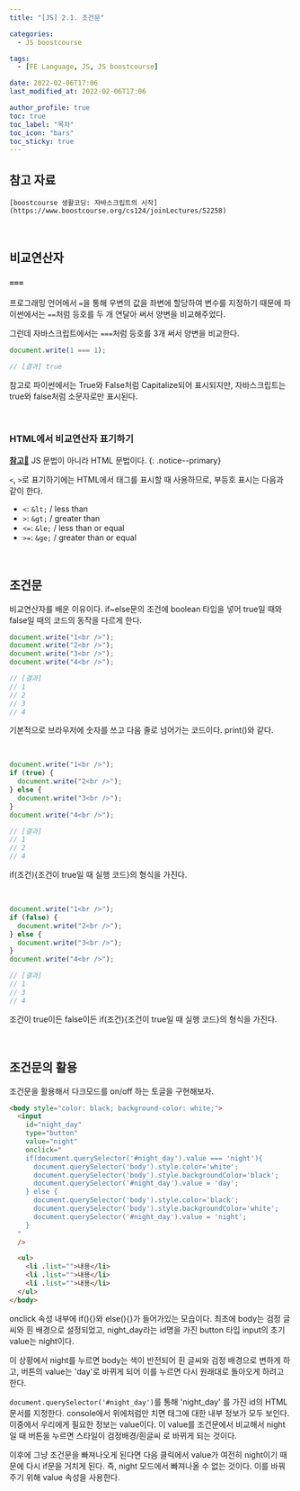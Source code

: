 ```yaml
---
title: "[JS] 2.1. 조건문"

categories:
  - JS boostcourse

tags:
  - [FE Language, JS, JS boostcourse]

date: 2022-02-06T17:06
last_modified_at: 2022-02-06T17:06

author_profile: true
toc: true
toc_label: "목차"
toc_icon: "bars"
toc_sticky: true
---
```


## 참고 자료

`[boostcourse 생활코딩: 자바스크립트의 시작](https://www.boostcourse.org/cs124/joinLectures/52258)`

<br />

## 비교연산자

### `===`

프로그래밍 언어에서 `=`을 통해 우변의 값을 좌변에 할당하여 변수를 지정하기 때문에 파이썬에서는 `==`처럼 등호를 두 개 연달아 써서 양변을 비교해주었다.

그런데 자바스크립트에서는 `===`처럼 등호를 3개 써서 양변을 비교한다.

```js
document.write(1 === 1);

// [결과] true
```

참고로 파이썬에서는 True와 False처럼 Capitalize되어 표시되지만, 자바스크립트는 true와 false처럼 소문자로만 표시된다.

<br />

### HTML에서 비교연산자 표기하기

<u>**참고**📣</u> JS 문법이 아니라 HTML 문법이다.
{: .notice--primary}

`<`, `>`로 표기하기에는 HTML에서 태그를 표시할 때 사용하므로, 부등호 표시는 다음과 같이 한다.

- `<`: `&lt;` / less than
- `>`: `&gt;` / greater than
- `<=`: `&le;` / less than or equal
- `>=`: `&ge;` / greater than or equal

<br />

## 조건문

비교연산자를 배운 이유이다. if~else문의 조건에 boolean 타입을 넣어 true일 때와 false일 때의 코드의 동작을 다르게 한다.

```js
document.write("1<br />");
document.write("2<br />");
document.write("3<br />");
document.write("4<br />");

// [결과]
// 1
// 2
// 3
// 4
```

기본적으로 브라우저에 숫자를 쓰고 다음 줄로 넘어가는 코드이다. print()와 같다.

<br />

```js
document.write("1<br />");
if (true) {
  document.write("2<br />");
} else {
  document.write("3<br />");
}
document.write("4<br />");

// [결과]
// 1
// 2
// 4
```

if(조건){조건이 true일 때 실행 코드}의 형식을 가진다.

<br />

```js
document.write("1<br />");
if (false) {
  document.write("2<br />");
} else {
  document.write("3<br />");
}
document.write("4<br />");

// [결과]
// 1
// 3
// 4
```

조건이 true이든 false이든 if(조건){조건이 true일 때 실행 코드}의 형식을 가진다.

<br />

## 조건문의 활용

조건문을 활용해서 다크모드를 on/off 하는 토글을 구현해보자.

```html
<body style="color: black; background-color: white;">
  <input
    id="night_day"
    type="button"
    value="night"
    onclick="
    if(document.querySelector('#night_day').value === 'night'){
      document.querySelector('body').style.color='white';
      document.querySelector('body').style.backgroundColor='black';
      document.querySelector('#night_day').value = 'day';
    } else {
      document.querySelector('body').style.color='black';
      document.querySelector('body').style.backgroundColor='white';
      document.querySelector('#night_day').value = 'night';
    }
  "
  />

  <ul>
    <li .list="">내용</li>
    <li .list="">내용</li>
    <li .list="">내용</li>
  </ul>
</body>
```

onclick 속성 내부에 if(){}와 else(){}가 들어가있는 모습이다. 최초에 body는 검정 글씨와 흰 배경으로 설정되었고, night_day라는 id명을 가진 button 타입 input의 초기 value는 night이다.

이 상황에서 night를 누르면 body는 색이 반전되어 흰 글씨와 검정 배경으로 변하게 하고, 버튼의 value는 'day'로 바뀌게 되어 이를 누르면 다시 원래대로 돌아오게 하려고 한다.

`document.querySelector('#night_day')`를 통해 'night_day' 를 가진 id의 HTML 문서를 지정한다. console에서 위에처럼만 치면 태그에 대한 내부 정보가 모두 보인다. 이중에서 우리에게 필요한 정보는 value이다. 이 value를 조건문에서 비교해서 night일 때 버튼을 누르면 스타일이 검정배경/흰글씨 로 바뀌게 되는 것이다.

이후에 그냥 조건문을 빠져나오게 된다면 다음 클릭에서 value가 여전히 night이기 때문에 다시 if문을 거치게 된다. 즉, night 모드에서 빠져나올 수 없는 것이다. 이를 바꿔주기 위해 value 속성을 사용한다.
